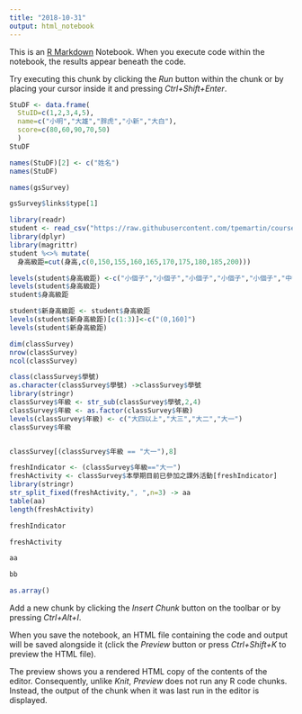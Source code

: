 ```yaml
---
title: "2018-10-31"
output: html_notebook
---
```


This is an [R Markdown](http://rmarkdown.rstudio.com) Notebook. When you execute code within the notebook, the results appear beneath the code. 

Try executing this chunk by clicking the *Run* button within the chunk or by placing your cursor inside it and pressing *Ctrl+Shift+Enter*. 

```r
StuDF <- data.frame(
  StuID=c(1,2,3,4,5),
  name=c("小明","大雄","胖虎","小新","大白"),
  score=c(80,60,90,70,50)
  )
StuDF 
```

```r
names(StuDF)[2] <- c("姓名")
names(StuDF)
```

```r
names(gsSurvey)
```

```r
gsSurvey$links$type[1]
```

```r
library(readr)
student <- read_csv("https://raw.githubusercontent.com/tpemartin/course-107-1-programming-for-data-science/master/data/student.csv")
library(dplyr)
library(magrittr)
student %<>% mutate(
  身高級距=cut(身高,c(0,150,155,160,165,170,175,180,185,200)))
```

```r
levels(student$身高級距) <-c("小個子","小個子","小個子","小個子","小個子","中等個子","中等個子","高個子","高個子")
levels(student$身高級距)
student$身高級距

```

```r
student$新身高級距 <- student$身高級距
levels(student$新身高級距)[c(1:3)]<-c("(0,160]")
levels(student$新身高級距)                                                                 
```

```r
dim(classSurvey)
nrow(classSurvey)
ncol(classSurvey)
```

```r
class(classSurvey$學號)
as.character(classSurvey$學號) ->classSurvey$學號 
library(stringr)
classSurvey$年級 <- str_sub(classSurvey$學號,2,4)
classSurvey$年級 <- as.factor(classSurvey$年級)
levels(classSurvey$年級) <- c("大四以上","大三","大二","大一")
classSurvey$年級
```

```r
 
```

```r
classSurvey[(classSurvey$年級 == "大一"),8]

```

```r
freshIndicator <- (classSurvey$年級=="大一")
freshActivity <- classSurvey$本學期目前已參加之課外活動[freshIndicator]
library(stringr)
str_split_fixed(freshActivity,", ",n=3) -> aa
table(aa)
length(freshActivity)
```

```r
freshIndicator
```

```r
freshActivity
```

```r
aa
```

```r
bb
```

```r
as.array()
```


Add a new chunk by clicking the *Insert Chunk* button on the toolbar or by pressing *Ctrl+Alt+I*.

When you save the notebook, an HTML file containing the code and output will be saved alongside it (click the *Preview* button or press *Ctrl+Shift+K* to preview the HTML file).

The preview shows you a rendered HTML copy of the contents of the editor. Consequently, unlike *Knit*, *Preview* does not run any R code chunks. Instead, the output of the chunk when it was last run in the editor is displayed.
